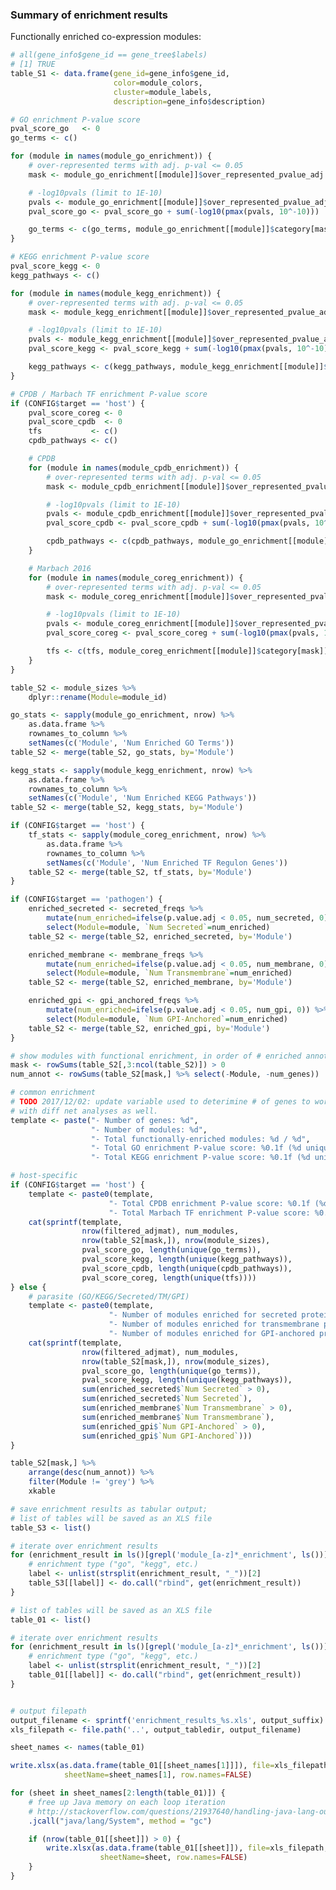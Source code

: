 ### Summary of enrichment results

Functionally enriched co-expression modules:

```r
# all(gene_info$gene_id == gene_tree$labels)                                                                                                                                                                   
# [1] TRUE
table_S1 <- data.frame(gene_id=gene_info$gene_id, 
                       color=module_colors,
                       cluster=module_labels,
                       description=gene_info$description)
```

```r
# GO enrichment P-value score
pval_score_go   <- 0
go_terms <- c()

for (module in names(module_go_enrichment)) {
    # over-represented terms with adj. p-val <= 0.05
    mask <- module_go_enrichment[[module]]$over_represented_pvalue_adj <= 0.05

    # -log10pvals (limit to 1E-10)
    pvals <- module_go_enrichment[[module]]$over_represented_pvalue_adj[mask]
    pval_score_go <- pval_score_go + sum(-log10(pmax(pvals, 10^-10)))

    go_terms <- c(go_terms, module_go_enrichment[[module]]$category[mask])
}

# KEGG enrichment P-value score
pval_score_kegg <- 0
kegg_pathways <- c()

for (module in names(module_kegg_enrichment)) {
    # over-represented terms with adj. p-val <= 0.05
    mask <- module_kegg_enrichment[[module]]$over_represented_pvalue_adj <= 0.05

    # -log10pvals (limit to 1E-10)
    pvals <- module_kegg_enrichment[[module]]$over_represented_pvalue_adj[mask]
    pval_score_kegg <- pval_score_kegg + sum(-log10(pmax(pvals, 10^-10)))

    kegg_pathways <- c(kegg_pathways, module_kegg_enrichment[[module]]$category[mask])
}

# CPDB / Marbach TF enrichment P-value score
if (CONFIG$target == 'host') {
    pval_score_coreg <- 0
    pval_score_cpdb  <- 0
    tfs           <- c()
    cpdb_pathways <- c()

    # CPDB
    for (module in names(module_cpdb_enrichment)) {
        # over-represented terms with adj. p-val <= 0.05
        mask <- module_cpdb_enrichment[[module]]$over_represented_pvalue_adj <= 0.05

        # -log10pvals (limit to 1E-10)
        pvals <- module_cpdb_enrichment[[module]]$over_represented_pvalue_adj[mask]
        pval_score_cpdb <- pval_score_cpdb + sum(-log10(pmax(pvals, 10^-10)))

        cpdb_pathways <- c(cpdb_pathways, module_go_enrichment[[module]]$category[mask])
    }

    # Marbach 2016
    for (module in names(module_coreg_enrichment)) {
        # over-represented terms with adj. p-val <= 0.05
        mask <- module_coreg_enrichment[[module]]$over_represented_pvalue_adj <= 0.05

        # -log10pvals (limit to 1E-10)
        pvals <- module_coreg_enrichment[[module]]$over_represented_pvalue_adj[mask]
        pval_score_coreg <- pval_score_coreg + sum(-log10(pmax(pvals, 10^-10)))

        tfs <- c(tfs, module_coreg_enrichment[[module]]$category[mask])
    }
}
```

```r
table_S2 <- module_sizes %>%
    dplyr::rename(Module=module_id)

go_stats <- sapply(module_go_enrichment, nrow) %>%
    as.data.frame %>%
    rownames_to_column %>%
    setNames(c('Module', 'Num Enriched GO Terms'))
table_S2 <- merge(table_S2, go_stats, by='Module')

kegg_stats <- sapply(module_kegg_enrichment, nrow) %>%
    as.data.frame %>%
    rownames_to_column %>%
    setNames(c('Module', 'Num Enriched KEGG Pathways'))
table_S2 <- merge(table_S2, kegg_stats, by='Module')

if (CONFIG$target == 'host') {
    tf_stats <- sapply(module_coreg_enrichment, nrow) %>%
        as.data.frame %>%
        rownames_to_column %>%
        setNames(c('Module', 'Num Enriched TF Regulon Genes'))
    table_S2 <- merge(table_S2, tf_stats, by='Module')
}

if (CONFIG$target == 'pathogen') {
    enriched_secreted <- secreted_freqs %>% 
        mutate(num_enriched=ifelse(p.value.adj < 0.05, num_secreted, 0)) %>%
        select(Module=module, `Num Secreted`=num_enriched)
    table_S2 <- merge(table_S2, enriched_secreted, by='Module')

    enriched_membrane <- membrane_freqs %>% 
        mutate(num_enriched=ifelse(p.value.adj < 0.05, num_membrane, 0)) %>%
        select(Module=module, `Num Transmembrane`=num_enriched)
    table_S2 <- merge(table_S2, enriched_membrane, by='Module')

    enriched_gpi <- gpi_anchored_freqs %>% 
        mutate(num_enriched=ifelse(p.value.adj < 0.05, num_gpi, 0)) %>%
        select(Module=module, `Num GPI-Anchored`=num_enriched)
    table_S2 <- merge(table_S2, enriched_gpi, by='Module')
}

# show modules with functional enrichment, in order of # enriched annotations
mask <- rowSums(table_S2[,3:ncol(table_S2)]) > 0
num_annot <- rowSums(table_S2[mask,] %>% select(-Module, -num_genes))
```

```r
# common enrichment
# TODO 2017/12/02: update variable used to deterimine # of genes to work
# with diff net analyses as well.
template <- paste("- Number of genes: %d",
                  "- Number of modules: %d",
                  "- Total functionally-enriched modules: %d / %d",
                  "- Total GO enrichment P-value score: %0.1f (%d unique terms)", 
                  "- Total KEGG enrichment P-value score: %0.1f (%d unique pathways)\n", sep='\n')

# host-specific 
if (CONFIG$target == 'host') {
    template <- paste0(template, 
                      "- Total CPDB enrichment P-value score: %0.1f (%d unique pathways)\n",
                      "- Total Marbach TF enrichment P-value score: %0.1f (%d unique TF's)\n")
    cat(sprintf(template, 
                nrow(filtered_adjmat), num_modules,
                nrow(table_S2[mask,]), nrow(module_sizes),
                pval_score_go, length(unique(go_terms)),
                pval_score_kegg, length(unique(kegg_pathways)),
                pval_score_cpdb, length(unique(cpdb_pathways)),
                pval_score_coreg, length(unique(tfs))))
} else {
    # parasite (GO/KEGG/Secreted/TM/GPI)
    template <- paste0(template, 
                      "- Number of modules enriched for secreted proteins: %d (%d secreted proteins)\n",
                      "- Number of modules enriched for transmembrane proteins: %d (%d TM proteins)\n",
                      "- Number of modules enriched for GPI-anchored proteins: %d (%d GPI-anchored proteins)\n")
    cat(sprintf(template, 
                nrow(filtered_adjmat), num_modules,
                nrow(table_S2[mask,]), nrow(module_sizes),
                pval_score_go, length(unique(go_terms)),
                pval_score_kegg, length(unique(kegg_pathways)),
                sum(enriched_secreted$`Num Secreted` > 0),
                sum(enriched_secreted$`Num Secreted`),
                sum(enriched_membrane$`Num Transmembrane` > 0),
                sum(enriched_membrane$`Num Transmembrane`),
                sum(enriched_gpi$`Num GPI-Anchored` > 0),
                sum(enriched_gpi$`Num GPI-Anchored`)))
}
```

```r
table_S2[mask,] %>% 
    arrange(desc(num_annot)) %>%
    filter(Module != 'grey') %>%
    xkable
```

```r
# save enrichment results as tabular output;
# list of tables will be saved as an XLS file
table_S3 <- list()

# iterate over enrichment results
for (enrichment_result in ls()[grepl('module_[a-z]*_enrichment', ls())]) {
    # enrichment type ("go", "kegg", etc.)
    label <- unlist(strsplit(enrichment_result, "_"))[2]
    table_S3[[label]] <- do.call("rbind", get(enrichment_result))
}
```

```r
# list of tables will be saved as an XLS file
table_01 <- list()

# iterate over enrichment results
for (enrichment_result in ls()[grepl('module_[a-z]*_enrichment', ls())]) {
    # enrichment type ("go", "kegg", etc.)
    label <- unlist(strsplit(enrichment_result, "_"))[2]
    table_01[[label]] <- do.call("rbind", get(enrichment_result))
}


# output filepath
output_filename <- sprintf('enrichment_results_%s.xls', output_suffix)
xls_filepath <- file.path('..', output_tabledir, output_filename)

sheet_names <- names(table_01)

write.xlsx(as.data.frame(table_01[[sheet_names[1]]]), file=xls_filepath,
            sheetName=sheet_names[1], row.names=FALSE)

for (sheet in sheet_names[2:length(table_01)]) {
    # free up Java memory on each loop iteration
    # http://stackoverflow.com/questions/21937640/handling-java-lang-outofmemoryerror-when-writing-to-excel-from-r
    .jcall("java/lang/System", method = "gc")

    if (nrow(table_01[[sheet]]) > 0) {
        write.xlsx(as.data.frame(table_01[[sheet]]), file=xls_filepath,
                    sheetName=sheet, row.names=FALSE)
    }
}
```
